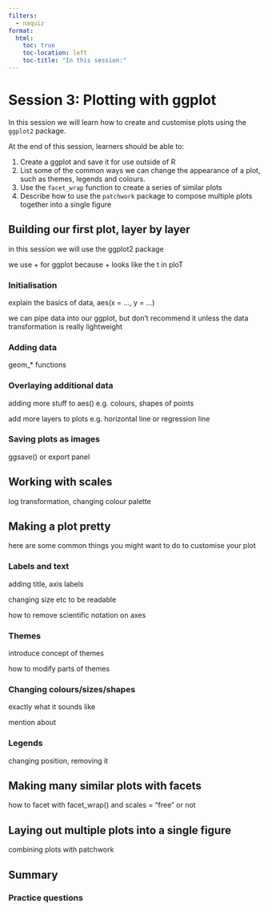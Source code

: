 ```yaml
---
filters:
  - naquiz
format:
  html:
    toc: true
    toc-location: left
    toc-title: "In this session:"
---
```


# Session 3: Plotting with ggplot {#sec-session03}

In this session we will learn how to create and customise plots using the `ggplot2` package.

::: {.callout-tip title="Learning Objectives"}
At the end of this session, learners should be able to:

1.  Create a ggplot and save it for use outside of R
2.  List some of the common ways we can change the appearance of a plot, such as themes, legends and colours.
3.  Use the `facet_wrap` function to create a series of similar plots
4.  Describe how to use the `patchwork` package to compose multiple plots together into a single figure
:::

## Building our first plot, layer by layer

in this session we will use the ggplot2 package

we use + for ggplot because + looks like the t in ploT

### Initialisation

explain the basics of data, aes(x = ..., y = ...)

we can pipe data into our ggplot, but don't recommend it unless the data transformation is really lightweight

### Adding data

geom\_\* functions

### Overlaying additional data

adding more stuff to aes() e.g. colours, shapes of points

add more layers to plots e.g. horizontal line or regression line

### Saving plots as images

ggsave() or export panel

## Working with scales

log transformation, changing colour palette

## Making a plot pretty

here are some common things you might want to do to customise your plot

### Labels and text

adding title, axis labels

changing size etc to be readable

how to remove scientific notation on axes

### Themes

introduce concept of themes

how to modify parts of themes

### Changing colours/sizes/shapes

exactly what it sounds like

mention about

### Legends

changing position, removing it

## Making many similar plots with facets

how to facet with facet_wrap() and scales = "free" or not

## Laying out multiple plots into a single figure

combining plots with patchwork

## Summary

### Practice questions